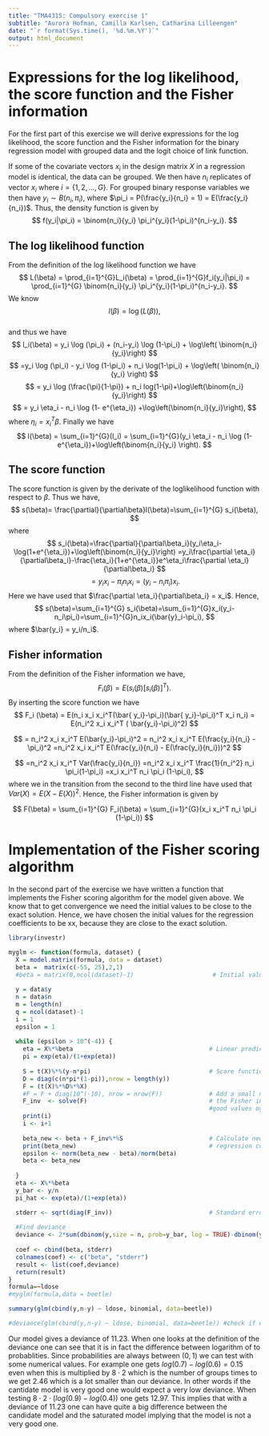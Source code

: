 ```yaml
---
title: "TMA4315: Compulsory exercise 1" 
subtitle: "Aurora Hofman, Camilla Karlsen, Catharina Lilleengen" 
date: "`r format(Sys.time(), '%d.%m.%Y')`"
output: html_document
---
```

# Expressions for the log likelihood, the score function and the Fisher information 
For the first part of this exercise we will derive expressions for the log likelihood, the score function and the Fisher information for the binary regression model with grouped data and the logit choice of link function.

If some of the covariate vectors $x_i$ in the design matrix $X$ in a regression model is identical, the data can be grouped. We then have $n_i$ replicates of vector $x_i$ where $i = \{1,2,...,G\}.$ For grouped binary response variables we then have $y_i \sim B(n_i,\pi_i)$, where $\pi_i = P(\frac{y_i}{n_i} = 1) = E(\frac{y_i}{n_i})$. Thus, the density function is given by   
$$
  f(y_i|\pi_i) = \binom{n_i}{y_i} \pi_i^{y_i}(1-\pi_i)^{n_i-y_i}.
$$
   
## The log likelihood function   

From the definition of the log likelihood function we have
$$
  L(\beta) = \prod_{i=1}^{G}L_i(\beta) = \prod_{i=1}^{G}f_i(y_i|\pi_i) =
  \prod_{i=1}^{G} \binom{n_i}{y_i} \pi_i^{y_i}(1-\pi_i)^{n_i-y_i}.
$$
We know $$
l(\beta) = \log(L(\beta)),
$$   
and thus we have
$$
l_i(\beta) = y_i \log (\pi_i) + (n_i-y_i) \log (1-\pi_i) + \log\left( \binom{n_i}{y_i}\right) 
$$
$$
=y_i \log (\pi_i) - y_i \log (1-\pi_i) + n_i \log(1-\pi_i) + \log\left( \binom{n_i}{y_i} \right)
$$
$$
= y_i \log (\frac{\pi}{1-\pi}) + n_i log(1-\pi)+\log\left(\binom{n_i}{y_i}\right)
$$
$$
= y_i \eta_i - n_i \log (1- e^{\eta_i}) +\log\left(\binom{n_i}{y_i}\right),
$$
where $\eta_i = x_i^T\beta$.
Finally we have
$$
l(\beta) = \sum_{i=1}^{G}(l_i) = \sum_{i=1}^{G}(y_i \eta_i - n_i \log (1- e^{\eta_i})+\log\left(\binom{n_i}{y_i} \right).
$$


## The score function
The score function is given by the derivate of the loglikelihood function with respect to $\beta$. Thus we have, 
$$ 
s(\beta)= \frac{\partial}{\partial\beta}l(\beta)=\sum_{i=1}^{G}
s_i(\beta), 
$$
where 
$$
s_i(\beta)=\frac{\partial}{\partial\beta_i}(y_i\eta_i-\log(1+e^{\eta_i})+\log\left(\binom{n_i}{y_i}\right)
=y_i\frac{\partial \eta_i}{\partial\beta_i}-\frac{\eta_i}{1+e^{\eta_i}}e^\eta_i\frac{\partial \eta_i}{\partial\beta_i}
$$
$$
=y_ix_i-\pi_in_ix_i=(y_i-n_i\pi_i)x_i. 
$$
Here we have used that $\frac{\partial \eta_i}{\partial\beta_i} = x_i$.
Hence, 
$$
s(\beta)=\sum_{i=1}^{G}
s_i(\beta)=\sum_{i=1}^{G}x_i(y_i-n_i\pi_i)=\sum_{i=1}^{G}n_ix_i(\bar{y}_i-\pi_i), 
$$
where $\bar{y_i} = y_i/n_i$. 
   
## Fisher information
From the definition of the Fisher information we have, 
$$
F_i (\beta) = E(s_i(\beta) [s_i(\beta)]^T).
$$
By inserting the score function we have
$$
F_i (\beta) = E(n_i x_i x_i^T(\bar{ y_i}-\pi_i)(\bar{ y_i}-\pi_i)^T x_i n_i)
= E(n_i^2 x_i x_i^T ( \bar{y_i}-\pi_i)^2)
$$


$$
= n_i^2 x_i x_i^T E(\bar{y_i}-\pi_i)^2
= n_i^2 x_i x_i^T E(\frac{y_i}{n_i} - \pi_i)^2
=n_i^2 x_i x_i^T E(\frac{y_i}{n_i} - E(\frac{y_i}{n_i}))^2
$$


$$
=n_i^2 x_i x_i^T Var(\frac{y_i}{n_i})
=n_i^2 x_i x_i^T \frac{1}{n_i^2} n_i \pi_i(1-\pi_i)
=x_i x_i^T n_i \pi_i (1-\pi_i),
$$
where we in the transition from the second to the third line have used that $Var(X) = E(X-E(X))^2$. Hence, the Fisher information is given by

$$
F(\beta) = \sum_{i=1}^{G} F_i(\beta) = \sum_{i=1}^{G}(x_i x_i^T n_i \pi_i (1-\pi_i))
$$

   
# Implementation of the Fisher scoring algorithm
In the second part of the exercise we have written a function that implements the Fisher scoring algorithm for the model given above. We know that to get convergence we need the initial values to be close to the exact solution. Hence, we have chosen the initial values for the regression coefficients to be xx, because they are close to the exact solution. 




```r
library(investr)

myglm <- function(formula, dataset) {
  X = model.matrix(formula, data = dataset)
  beta =  matrix(c(-55, 25),2,1)
  #beta = matrix(0,ncol(dataset)-1)                      # Initial values
  
  y = data$y
  n = data$n
  m = length(n)
  q = ncol(dataset)-1
  i = 1
  epsilon = 1
  
  while (epsilon > 10^(-4)) {
    eta = X%*%beta                                      # Linear predictor
    pi = exp(eta)/(1+exp(eta))
    
    S = t(X)%*%(y-n*pi)                                 # Score function
    D = diag(c(n*pi*(1-pi)),nrow = length(y)) 
    F = (t(X)%*%D%*%X) 
    #F = F + diag(10^(-10), nrow = nrow(F))             # Add a small number to the diagonal of 
    F_inv  <- solve(F)                                  # the Fisher information matrix to be able                                                                                                  # to invert the matrix, not necesarily when 
                                                        #good values og beta are chosen
    print(i)
    i <- i+1
    
    beta_new <- beta + F_inv%*%S                        # Calculate new estimates for the 
    print(beta_new)                                     # regression coefficients 
    epsilon <- norm(beta_new - beta)/norm(beta)
    beta <- beta_new
    
  }
  eta <- X%*%beta
  y_bar <- y/n
  pi_hat <- exp(eta)/(1+exp(eta))

  stderr <- sqrt(diag(F_inv))                           # Standard error for regression                                                                                                               coefficients
  
  #Find deviance
  deviance <- 2*sum(dbinom(y,size = n, prob=y_bar, log = TRUE)-dbinom(y,size = n, prob=pi_hat, log = TRUE))
  
  coef <- cbind(beta, stderr)
  colnames(coef) <- c("beta", "stderr")
  result <- list(coef,deviance)
  return(result)
}
formula=~ldose
#myglm(formula,data = beetle)

summary(glm(cbind(y,n-y) ~ ldose, binomial, data=beetle))

#deviance(glm(cbind(y,n-y) ~ ldose, binomial, data=beetle)) #check if we have the correct deviance

```
Our model gives a deviance of $11.23$. When one looks at the definition of the deviance one can see that it is in fact the difference between logarithm of to probablities. Since probabilities are always between $(0,1)$ we can test with some numerical values. For example  one gets $log(0.7)-log(0.6) = 0.15$ even when this is multiplied by $8\cdot2$ which is the number of groups times to we get $2.46$ which is a lot smaller than our deviance. In other words if the cantidate model is very good one would expect a very low deviance. When testing $8 \cdot 2 \cdot (log(0.9)-log(0.4))$ one gets $12.97$. This implies that with a deviance of $11.23$ one can have quite a big difference between the candidate model and the saturated model implying that the model is not a very good one. 
